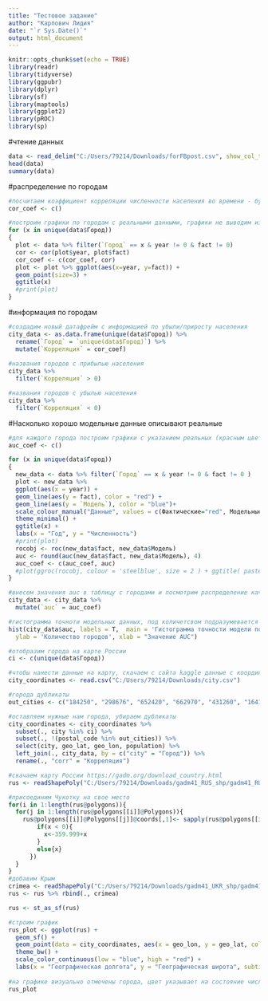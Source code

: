 ---
title: "Тестовое задание"
author: "Карпович Лидия"
date: "`r Sys.Date()`"
output: html_document
---

```{r setup, include=FALSE}
knitr::opts_chunk$set(echo = TRUE)
library(readr)
library(tidyverse)
library(ggpubr)
library(dplyr)
library(sf)
library(maptools)
library(ggplot2)
library(pROC)
library(sp)
```

#чтение данных
```{r}
data <- read_delim("C:/Users/79214/Downloads/forFBpost.csv", show_col_types = FALSE)
head(data)
summary(data)
```

#распределение по городам
```{r}
#посчитаем коэффициент корреляции численности населения во времени - будем считать его показателем прироста (коэффициент ближе к 1) и убыли (коэффициент ближе к -1)
cor_coef <- c()

#построим графики по городам с реальными данными, графики не выводим из-за громоздкости и неинформативности 
for (x in unique(data$Город))
{
  plot <- data %>% filter(`Город` == x & year != 0 & fact != 0)
  cor <- cor(plot$year, plot$fact)
  cor_coef <- c(cor_coef, cor)
  plot <- plot %>% ggplot(aes(x=year, y=fact)) + 
  geom_point(size=3) +
  ggtitle(x)
  #print(plot)
}
```

#информация по городам
```{r}
#создадим новый датафрейм с информацией по убыли/приросту населения
city_data <- as.data.frame(unique(data$Город)) %>% 
  rename(`Город` = `unique(data$Город)`) %>%
  mutate(`Корреляция` = cor_coef)
  
#названия городов с прибылью населения
city_data %>%
  filter(`Корреляция` > 0)

#названия городов с убылью населения
city_data %>%
  filter(`Корреляция` < 0)

```

#Насколько хорошо модельные данные описывают реальные
```{r, warning=FALSE, error=FALSE, message=FALSE, fig.height=7}
#для каждого города построим графики с указанием реальных (красным цветом) и модельных данных, а также оценим мощность модели с помощью ROC аналиса, графики построены, но не выведены в rmarkdown из-за большого количества и неинформативности
auc_coef <- c()

for (x in unique(data$Город))
{
  new_data <- data %>% filter(`Город` == x & year != 0 & fact != 0 )
  plot <- new_data %>%
  ggplot(aes(x = year)) +
  geom_line(aes(y = fact), color = "red") +
  geom_line(aes(y = `Модель`), color = "blue")+
  scale_colour_manual("Данные", values = c(Фактические="red", Модельные="blue")) +
  theme_minimal() +
  ggtitle(x) +
  labs(x = "Год", y = "Численность")
  #print(plot)
  rocobj <- roc(new_data$fact, new_data$Модель)
  auc <- round(auc(new_data$fact, new_data$Модель), 4)
  auc_coef <- c(auc_coef, auc)
  #plot(ggroc(rocobj, colour = 'steelblue', size = 2 ) + ggtitle( paste0('ROC Curve', '(AUC =', auc, ')')))
}

#внесем значения auc в таблицу с городами и посмотрим распределение качественности модели
city_data <- city_data %>%
  mutate(`auc` = auc_coef)

#гистограмма точноти модельных данных, под количетсвом подразумевается количество городов с определенным значением AUC
hist(city_data$auc, labels = T,  main = 'Гистограмма точности модели по городам',
  ylab = 'Количество городов', xlab = "Значение AUC")

```

```{r, warning=FALSE}
#отобразим города на карте России
ci <- c(unique(data$Город))

#чтобы нанести данные на карту, скачаем с сайта kaggle данные с координатами интересующих нас городов https://www.kaggle.com/datasets/senatorov1/coordinates-of-russian-cities
city_coordinates <- read.csv("C:/Users/79214/Downloads/city.csv") 

#города дубликаты
out_cities <- c("184250", "298676", "652420", "662970", "431260", "164170", "442680", "613341", "301205")

#оставляем нужные нам города, убираем дубликаты
city_coordinates <- city_coordinates %>%
  subset(., city %in% ci) %>%
  subset(., !(postal_code %in% out_cities)) %>%
  select(city, geo_lat, geo_lon, population) %>%
  left_join(., city_data, by = c("city" = "Город")) %>%
  rename(., "corr" = "Корреляция")

#скачаем карту России https://gadm.org/download_country.html
rus <- readShapePoly("C:/Users/79214/Downloads/gadm41_RUS_shp/gadm41_RUS_1.shp")

#присоединим Чукотку на свое место
for(i in 1:length(rus@polygons)){
  for(j in 1:length(rus@polygons[[i]]@Polygons)){
    rus@polygons[[i]]@Polygons[[j]]@coords[,1]<- sapply(rus@polygons[[i]]@Polygons[[j]]@coords[,1], function(x){
        if(x < 0){
          x<-359.999+x
        }
        else{x}
      })
  }
}
#добавим Крым
crimea <- readShapePoly("C:/Users/79214/Downloads/gadm41_UKR_shp/gadm41_UKR_1.shp") %>% subset(., NAME_1 == "Crimea")
rus <- rus %>% rbind(., crimea)

rus <- st_as_sf(rus)

#строим график
rus_plot <- ggplot(rus) +
  geom_sf() +
  geom_point(data = city_coordinates, aes(x = geo_lon, y = geo_lat, color = corr)) +
  theme_bw() + 
  scale_color_continuous(low = "blue", high = "red") +
  labs(x = "Географическая долгота", y = "Географическая широта", subtitle = "Распределение (прирост/убыль) населения по городам России", col = "Прирост - Убыль")
  
#на графике визуально отмечены города, цвет указывает на состояние численности: красным - прибыль населения, синим - убыль. Можно сделать вывод о прибыли населения в прибрежном районе Черного моря, Санкт-Петербурге и Ленинградской области, Москве и Крыму. Снижение численности наблюдается в центральной России
rus_plot

```

